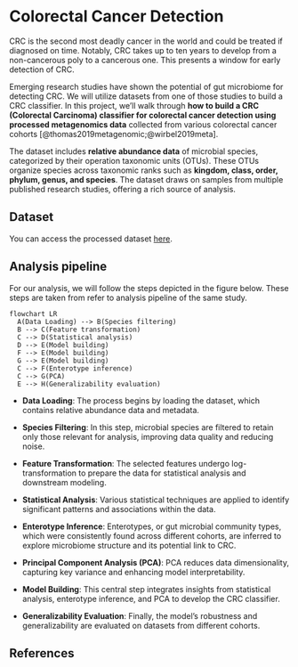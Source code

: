 # Colorectal Cancer Detection
CRC is the second most deadly cancer in the world and could be treated if diagnosed on time. Notably, CRC takes up to ten years to develop from a non-cancerous poly to a cancerous one. This presents a window for early detection of CRC.

Emerging research studies have shown the potential of gut microbiome for detecting CRC. We will utilize datasets from one of those studies to build a CRC classifier. In this project, we’ll walk through **how to build a CRC (Colorectal Carcinoma) classifier for colorectal cancer detection using processed metagenomics data** collected from various colorectal cancer cohorts [@thomas2019metagenomic;@wirbel2019meta]. 

The dataset includes **relative abundance data** of microbial species, categorized by their operation taxonomic units (OTUs). These OTUs organize species across taxonomic ranks such as **kingdom, class, order, phylum, genus, and species**. The dataset draws on samples from multiple published research studies, offering a rich source of analysis. 

:::{.callout-tip}
# Dataset

You can access the processed dataset [here](http://segatalab.cibio.unitn.it/data/Thomas_et_al.html).

:::

## Analysis pipeline
For our analysis, we will follow the steps depicted in the figure below. These steps are taken from refer to analysis pipeline of the same study. 

```mermaid
flowchart LR
  A(Data Loading) --> B(Species filtering)
  B --> C(Feature transformation)
  C --> D(Statistical analysis)
  D --> E(Model building)
  F --> E(Model building)
  G --> E(Model building)
  C --> F(Enterotype inference)
  C --> G(PCA)
  E --> H(Generalizability evaluation)
```

* **Data Loading**: The process begins by loading the dataset, which contains relative abundance data and metadata. 

* **Species Filtering**: In this step, microbial species are filtered to retain only those relevant for analysis, improving data quality and reducing noise.
* **Feature Transformation**: The selected features undergo log-transformation to prepare the data for statistical analysis and downstream modeling.
* **Statistical Analysis**: Various statistical techniques are applied to identify significant patterns and associations within the data.
* **Enterotype Inference**: Enterotypes, or gut microbial community types, which were consistently found across different cohorts, are inferred to explore microbiome structure and its potential link to CRC.
* **Principal Component Analysis (PCA)**: PCA reduces data dimensionality, capturing key variance and enhancing model interpretability.
* **Model Building**: This central step integrates insights from statistical analysis, enterotype inference, and PCA to develop the CRC classifier.
* **Generalizability Evaluation**: Finally, the model’s robustness and generalizability are evaluated on datasets from different cohorts.


## References {.unnumbered}